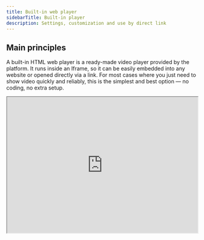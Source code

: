 ---
title: Built-in web player
sidebarTitle: Built-in player
description: Settings, customization and use by direct link
---

## Main principles

A built-in HTML web player is a ready-made video player provided by the platform. It runs inside an Iframe, so it can be easily embedded into any website or opened directly via a link. For most cases where you just need to show video quickly and reliably, this is the simplest and best option — no coding, no extra setup.

<iframe
  src="https://player.gvideo.co/videos/2675_de6eWEOdUoCe77cg?sub_lang=en&t=5s"
  width="100%"
  height="360"
  loading="lazy"
  allow="autoplay; fullscreen; picture-in-picture"
  allowFullScreen
/>

Functionality of built-in player:
  - Instant playback
  - Supports all web browsers
  - Supports Live streams, and VOD
  - Branding, logo, color customization
  - Statistics of views
  - Embed into any web site via HTML iframe
  - Direct access as HTML web page via direct link

Example code to embed this demo player looks pretty simple:
```
<iframe
  src="https://player.gvideo.co/videos/2675_de6eWEOdUoCe77cg?sub_lang=en&t=5s"
  width="100%"
  height="360"
  loading="lazy"
  allow="autoplay; fullscreen; picture-in-picture"
  allowFullScreen
/>
```

For more specific or advanced scenarios — such as fine-grained control over initialization and configuration — it is better to use a JavaScript-based web player that exposes the full player API. This approach requires more development effort but gives maximum flexibility. 


## Customization options

Let's compare the default and custom player. To show you the customization options:

  * We set new interface colors.
  * Add a logo (dog icon in the bottom-right corner).
  * Add the button to select the playback speed.
  * Enable the "mute" option by default.


<Frame>![customization options](/images/docs/streaming-platform/extra-features/customize-appearance-of-the-built-in-player/mceclip0.png)</Frame>

1\. Go to the [Players](https://streaming.gcore.com/players/list) tab and click **Create a player**.


<Frame>![Players tab](/images/docs/streaming-platform/extra-features/customize-appearance-of-the-built-in-player/create-player.png)</Frame>



2\. Enter the name of your player (it will be displayed in the Gcore Customer Portal) and click **Create**.


<Frame>![Enter the name of your player](/images/docs/streaming-platform/extra-features/customize-appearance-of-the-built-in-player/mceclip2.png)</Frame>



The configuration page opens. Complete the remaining steps in it.


<Frame>![The configuration page](/images/docs/streaming-platform/extra-features/customize-appearance-of-the-built-in-player/mceclip3.png)</Frame>



3\. Set the custom player as the default one for VOD or/and Live stream if you want to use this player for all videos/streams. You can also choose a custom player for a specific video or stream.

4\. Enable necessary video behavior options:

  * **Autoplay**. If the option is active, a video starts playing automatically when a user opens the website page with it. This option should be enabled if you want to playback [Live imitation](/streaming-platform/video-hosting/create-an-illusion-of-a-live-broadcast-with-uploaded-videos) automatically.

  * **Mute**. If the option is active, video plays with the sound off.


<Info>
If both Autoplay and Mute options are active, only one option will work. It depends on an end user's browser policy ([Mozilla](https://developer.mozilla.org/en-US/docs/Web/Media/Autoplay_guide), [Chrome](https://developer.chrome.com/blog/autoplay)).
</Info>

5\. Enable necessary player control options:

  * **Disable skin**. If the option is active, the player control elements are hidden. 
  * **Save user settings.** If the option is active, users watch the video with the same quality and sound settings they have had previously. It works until the browser cache gets cleared.
  * **Share video.** If the option is active, a sharing button appears in the upper-right corner of the video for the users to post it to social networks.
  * **Playback speed control.** If the option is active, users can slow down and speed up VOD playback. 
  * **Pause when clicking on player.** If the option is active, video stops by clicking at any point on the player's screen.



6\. Select colors for different elements of your player:

  * Background color for the bottom panel of the player.
  * Foreground color for the elements on the bottom panel.
  * Text color for timeline.
  * Hover color for those elements on the bottom panel that the cursor is hovering over.



7\. To collect data on your viewers' actions in the player, activate the Enables Google Analytics option and specify your Google Analytics ID.

8\. Add a logo that will be displayed on the screen.

9\. Select the logo position. 

10\. Save changes.

## Embed into a web page


### Embed via iframe

Just copy value if `Iframe embed code` field from Live and VOD page in UI Customer Portal and insert into your web page on Wordpress, Wix, etc.

Example:
```
<iframe width="560" height="315" src="https://player.gvideo.co/videos/2675_mvsPGvDVx0Hzbog" frameborder="0" allow="autoplay; encrypted-media" allowfullscreen></iframe>
```

### Use direct link

Just copy value if `Iframe embed code` field from Live and VOD page in UI Customer Portal and insert into your web page on Wordpress, Wix, etc.

Example (copy-paste into your browser):
```
https://player.gvideo.co/videos/2675_mvsPGvDVx0Hzbog
```
It will open a new web page: <a target="_blank" href="https://player.gvideo.co/videos/2675_mvsPGvDVx0Hzbog">click here</a>


## Customize player behavior using query string

You can make real-time adjustments to the player's functionality by adding the following parameters to the player's URL: 

  * `?no_low_latency`
  * `?t=(time)`
  * `?sub_lang=(language)`

### ?no_low_latency

Use this parameter to ensure that the player uses non-low-latency streams HLS MPEG-TS instead of MPEG-DASH CMAF or LL-HLS CMAF. This parameter takes no arguments. 
Applicable only for Lives.

Example: `https://player.gvideo.co/broadcasts/2675_21606?no_low_latency`

### ?t=(time)

Set time to rewind from the beginning of play. It only applies to video on demand (VOD). 
Applicable only for VOD.

This parameter takes two arguments: 

| **Argument**                               | **Description**                                          | **Example**                                                                                                            |
|--------------------------------------------|----------------------------------------------------------|------------------------------------------------------------------------------------------------------------------------|
| `t = (integer)`                            | Number of seconds to start playing from.                 | `t=15`<br/><br/><code>https://player.gvideo.co/videos/2675_iKbrdNMcS9ylGuw?t=15</code>                                   |
| `t = [(integer)h][(integer)m][(integer)s]` | Set start time point in HMS format, where h = hours, m = minutes, s = seconds. | `t=1h30m, 34m, 2m30s`<br/><br/><code>https://player.gvideo.co/videos/2675_iKbrdNMcS9ylGuw?t=1m2s</code> |
  
  
### ?sub_lang=(language)

Display subtitles in a specific language. This parameter takes the following argument: 
Applicable only for VOD.

| **Argument**                                 | **Description**                                             | **Example**                                                                                                           |
|----------------------------------------------|-------------------------------------------------------------|-----------------------------------------------------------------------------------------------------------------------|
| `sub_lang = (ISO language code, 2 letters)`  | Use two letters that correspond to the [ISO 639 language codes](https://en.wikipedia.org/wiki/List_of_ISO_639_language_codes). | `sub_lang=de`<br/><br/><code>https://player.gvideo.co/videos/2675_iKbrdNMcS9ylGuw?&sub_lang=de</code> |

Please note that here a simplified 2-symbol language code is indicated as more understandable to the average user (while in the API 3 symbols are used everywhere for internal needs).